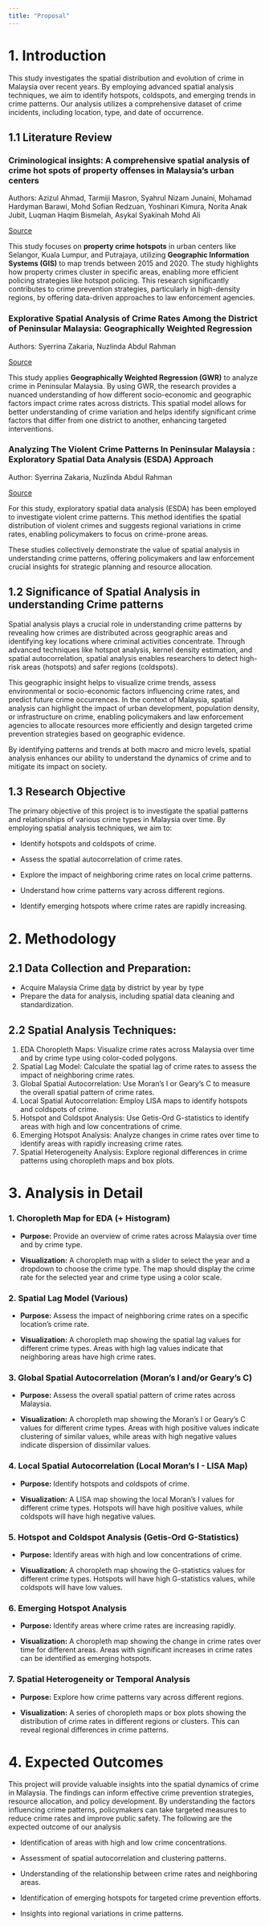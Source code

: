 ```yaml
---
title: "Proposal"
---
```


# 1. Introduction

This study investigates the spatial distribution and evolution of crime in Malaysia over recent years. By employing advanced spatial analysis techniques, we aim to identify hotspots, coldspots, and emerging trends in crime patterns. Our analysis utilizes a comprehensive dataset of crime incidents, including location, type, and date of occurrence.

## 1.1 Literature Review

### **Criminological insights: A comprehensive spatial analysis of crime hot spots of property offenses in Malaysia's urban centers**

Authors: Azizul Ahmad, Tarmiji Masron, Syahrul Nizam Junaini, Mohamad Hardyman Barawi, Mohd Sofian Redzuan, Yoshinari Kimura, Norita Anak Jubit, Luqman Haqim Bismelah, Asykal Syakinah Mohd Ali

[Source](https://eprints.ums.edu.my/id/eprint/41088)

This study focuses on **property crime hotspots** in urban centers like Selangor, Kuala Lumpur, and Putrajaya, utilizing **Geographic Information Systems (GIS)** to map trends between 2015 and 2020. The study highlights how property crimes cluster in specific areas, enabling more efficient policing strategies like hotspot policing. This research significantly contributes to crime prevention strategies, particularly in high-density regions, by offering data-driven approaches to law enforcement agencies.

### **Explorative Spatial Analysis of Crime Rates Among the District of Peninsular Malaysia: Geographically Weighted Regression**

Authors: Syerrina Zakaria, Nuzlinda Abdul Rahman

[Source](https://link.springer.com/chapter/10.1007/978-981-10-2772-7_15)

This study applies **Geographically Weighted Regression (GWR)** to analyze crime in Peninsular Malaysia. By using GWR, the research provides a nuanced understanding of how different socio-economic and geographic factors impact crime rates across districts. This spatial model allows for better understanding of crime variation and helps identify significant crime factors that differ from one district to another, enhancing targeted interventions.

### **Analyzing The Violent Crime Patterns In Peninsular Malaysia : Exploratory Spatial Data Analysis (ESDA) Approach**

Author: Syerrina Zakaria, Nuzlinda Abdul Rahman

[Source](https://journals.utm.my/index.php/jurnalteknologi/article/view/1816)

For this study, exploratory spatial data analysis (ESDA) has been employed to investigate violent crime patterns. This method identifies the spatial distribution of violent crimes and suggests regional variations in crime rates, enabling policymakers to focus on crime-prone areas.

These studies collectively demonstrate the value of spatial analysis in understanding crime patterns, offering policymakers and law enforcement crucial insights for strategic planning and resource allocation.

## 1.2 Significance of Spatial Analysis in understanding Crime patterns

Spatial analysis plays a crucial role in understanding crime patterns by revealing how crimes are distributed across geographic areas and identifying key locations where criminal activities concentrate. Through advanced techniques like hotspot analysis, kernel density estimation, and spatial autocorrelation, spatial analysis enables researchers to detect high-risk areas (hotspots) and safer regions (coldspots).

This geographic insight helps to visualize crime trends, assess environmental or socio-economic factors influencing crime rates, and predict future crime occurrences. In the context of Malaysia, spatial analysis can highlight the impact of urban development, population density, or infrastructure on crime, enabling policymakers and law enforcement agencies to allocate resources more efficiently and design targeted crime prevention strategies based on geographic evidence.

By identifying patterns and trends at both macro and micro levels, spatial analysis enhances our ability to understand the dynamics of crime and to mitigate its impact on society.

## 1.3 Research Objective

The primary objective of this project is to investigate the spatial patterns and relationships of various crime types in Malaysia over time. By employing spatial analysis techniques, we aim to:

-   Identify hotspots and coldspots of crime.

-   Assess the spatial autocorrelation of crime rates.

-   Explore the impact of neighboring crime rates on local crime patterns.

-   Understand how crime patterns vary across different regions.

-   Identify emerging hotspots where crime rates are rapidly increasing.

# 2. Methodology

## 2.1 Data Collection and Preparation:

-   Acquire Malaysia Crime [data](https://data.gov.my/data-catalogue/crime_district?state=johor&district=all&category=assault&type=all&visual=table) by district by year by type
-   Prepare the data for analysis, including spatial data cleaning and standardization.

## 2.2 Spatial Analysis Techniques:

1.  EDA Choropleth Maps: Visualize crime rates across Malaysia over time and by crime type using color-coded polygons.
2.  Spatial Lag Model: Calculate the spatial lag of crime rates to assess the impact of neighboring crime rates.
3.  Global Spatial Autocorrelation: Use Moran's I or Geary's C to measure the overall spatial pattern of crime rates.
4.  Local Spatial Autocorrelation: Employ LISA maps to identify hotspots and coldspots of crime.
5.  Hotspot and Coldspot Analysis: Use Getis-Ord G-statistics to identify areas with high and low concentrations of crime.
6.  Emerging Hotspot Analysis: Analyze changes in crime rates over time to identify areas with rapidly increasing crime rates.
7.  Spatial Heterogeneity Analysis: Explore regional differences in crime patterns using choropleth maps and box plots.

# 3. Analysis in Detail

### 1. **Choropleth Map for EDA (+ Histogram)**

-   **Purpose:** Provide an overview of crime rates across Malaysia over time and by crime type.

-   **Visualization:** A choropleth map with a slider to select the year and a dropdown to choose the crime type. The map should display the crime rate for the selected year and crime type using a color scale.

### 2. **Spatial Lag Model (Various)**

-   **Purpose:** Assess the impact of neighboring crime rates on a specific location's crime rate.

-   **Visualization:** A choropleth map showing the spatial lag values for different crime types. Areas with high lag values indicate that neighboring areas have high crime rates.

### 3. **Global Spatial Autocorrelation (Moran's I and/or Geary's C)**

-   **Purpose:** Assess the overall spatial pattern of crime rates across Malaysia.

-   **Visualization:** A choropleth map showing the Moran's I or Geary's C values for different crime types. Areas with high positive values indicate clustering of similar values, while areas with high negative values indicate dispersion of dissimilar values.

### 4. **Local Spatial Autocorrelation (Local Moran's I - LISA Map)**

-   **Purpose:** Identify hotspots and coldspots of crime.

-   **Visualization:** A LISA map showing the local Moran's I values for different crime types. Hotspots will have high positive values, while coldspots will have high negative values.

### 5. **Hotspot and Coldspot Analysis (Getis-Ord G-Statistics)**

-   **Purpose:** Identify areas with high and low concentrations of crime.

-   **Visualization:** A choropleth map showing the G-statistics values for different crime types. Hotspots will have high G-statistics values, while coldspots will have low values.

### 6. **Emerging Hotspot Analysis**

-   **Purpose:** Identify areas where crime rates are increasing rapidly.

-   **Visualization:** A choropleth map showing the change in crime rates over time for different areas. Areas with significant increases in crime rates can be identified as emerging hotspots.

### 7. **Spatial Heterogeneity or Temporal Analysis**

-   **Purpose:** Explore how crime patterns vary across different regions.

-   **Visualization:** A series of choropleth maps or box plots showing the distribution of crime rates in different regions or clusters. This can reveal regional differences in crime patterns.

# 4. Expected Outcomes

This project will provide valuable insights into the spatial dynamics of crime in Malaysia. The findings can inform effective crime prevention strategies, resource allocation, and policy development. By understanding the factors influencing crime patterns, policymakers can take targeted measures to reduce crime rates and improve public safety. The following are the expected outcome of our analysis

-   Identification of areas with high and low crime concentrations.

-   Assessment of spatial autocorrelation and clustering patterns.

-   Understanding of the relationship between crime rates and neighboring areas.

-   Identification of emerging hotspots for targeted crime prevention efforts.

-   Insights into regional variations in crime patterns.
